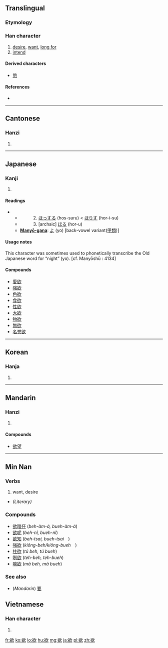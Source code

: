 {{also|慾}}
==Translingual==

===Etymology===
{{Han compound|谷|欠|t2=blow|ls=psc|c1=p|c2=s}}

===Han character===
{{Han char|rn=76|rad=欠|as=07|sn=11|four=8768<sub>2</sub>|canj=金口弓人 (CRNO)}}

# [[desire]], [[want]], [[long for]] <!-- Is this by simplification of 慾, or is this earlier? -->
# [[intend]]

====Derived characters====
* [[慾]]

====References====
* {{Han ref|kx=0567.360|dkj=16080|dj=0956.100|hdz=32140.070|uh=6B32|ud=27442|bh=B1FD|bd=45565}}

----

==Cantonese==

===Hanzi===
{{yue-hanzi|jyut=|y=yuk6}}

# {{defn|lang=yue|sort=欠07}}

----

==Japanese==

===Kanji===
{{ja-kanji|grade=6|rs=欠07}}

# {{defn|lang=ja|sort=欠07}}

====Readings====
* {{ja-readings|on=[[よく]] (yoku)|kun=　1. [[ほしい]] (hoshi-i)}}
** 　　　2. [[ほっする]] (hos-suru) < [[ほりす]] (hor-i-su)
** 　　　3. [archaic] [[ほる]] (hor-u)
** '''[[Manyō-gana]]''': [[よ]] (yo) [back-vowel variant([[甲類]])]

====Usage notes====
This character was sometimes used to phonetically transcribe the Old Japanese word for “night” (yo). [cf. Manyōshū : 4134]

====Compounds====
* [[愛欲]]
* [[強欲]]
* [[色欲]]
* [[食欲]]
* [[性欲]]
* [[大欲]]
* [[物欲]]
* [[無欲]]
* [[名誉欲]]

----

==Korean==

===Hanja===
{{ko-hanja|hangeul=[[욕]]|eumhun=바랄 욕 (para-r yok)|rv=yok|mr=yok|y=yok}}

# {{defn|lang=ko|sort=欠07}}

----

==Mandarin==

===Hanzi===
{{cmn-hanzi|pin=[[āi]] ([[ai1]]), [[ēi]] ([[ei1]]), [[èi]] ([[ei4]]), [[yù]] ([[yu4]])|wg=ai<sup>1</sup>, <sup>1</sup>, <sup>4</sup>, yü<sup>4</sup>}}

# {{defn|lang=cmn|sort=欠07}}

====Compounds====
* [[欲望]]

----

==Min Nan==
===Verbs===
{{nan-verb|ts|poj=[[beh]], [[bueh]]|c=欲}}
# want, desire

*''(Literary)'' {{nan-verb|ts|poj=io̍k|c=欲}}

===Compounds===
*[[欲暗仔]] (''beh-àm-á, bueh-àm-á'')
*[[欲呢]] (''beh-nî, bueh-nî'')
*[[欲知]] (''beh-tsai, bueh-tsai　'')
*[[強欲]] (''kiōng-beh/kiōng-bueh　'')
*[[拄欲]] (''tú beh, tú bueh'')
*[[咧欲]] (''teh-beh, teh-bueh'')
*[[嘛欲]] (''mā beh, mā bueh'')

===See also===
* (''Mandarin'') [[要]]

==Vietnamese==

===Han character===
{{vi-hantu|[[dục]], [[giục]]|rs=欠07}}

# {{defn|lang=vi|sort=欠07}}

[[fr:欲]]
[[ko:欲]]
[[lo:欲]]
[[hu:欲]]
[[mg:欲]]
[[ja:欲]]
[[pl:欲]]
[[zh:欲]]